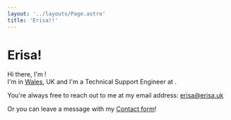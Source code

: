 ```yaml
---
layout: '../layouts/Page.astro'
title: 'Erisa!!'
---
```


# Erisa!

Hi there, I'm <Erisa/>!  
I'm in <a href="https://en.wikipedia.org/wiki/Wales" target="_blank">Wales</a>, UK and I'm a Technical Support Engineer at <Cloudflare/>.

<ProjectLinks/>

You're always free to reach out to me at my email address: <a href="mailto:er%69s%61%40%65risa%2Euk">erisa@erisa.uk</a>

Or you can leave a message with my [Contact form](contact.html)!

<Bio/>
